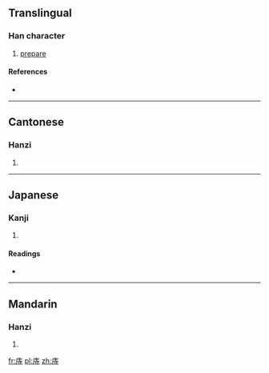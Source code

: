==Translingual==

===Han character===
{{Han char|rn=53|rad=广|as=06|sn=9|four=0024<sub>1</sub>|canj=戈土木戈 (IGDI)|ids=⿸[[广]][[寺]]}}

# [[prepare]]

====References====
* {{Han ref|kx=0345.230|dkj=09310|dj=0655.120|hdz=20880.040|uh=5EA4|ud=24228|bh=CEB6|bd=52918}}

----

==Cantonese==

===Hanzi===
{{yue-hanzi|jyut=|y=ji6}}

# {{defn|lang=yue|sort=广06}}

----

==Japanese==

===Kanji===
{{ja-kanji|grade=|rs=广06}}

# {{defn|lang=ja|sort=广06}}

====Readings====
* {{ja-readings|on=[[ち]] (chi), [[じ]] (ji)|kun=[[たくわえる]] (takuwaeru)}}

----

==Mandarin==

===Hanzi===
{{cmn-hanzi|pin=[[zhì]] ([[zhi4]])|wg=chih<sup>4</sup>}}

# {{defn|lang=cmn|sort=广06}}

[[fr:庤]]
[[pl:庤]]
[[zh:庤]]